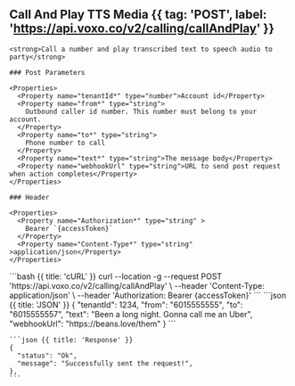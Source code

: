 ## Call And Play TTS Media {{ tag: 'POST', label: 'https://api.voxo.co/v2/calling/callAndPlay' }}

<Row>
  <Col>

    <strong>Call a number and play transcribed text to speech audio to party</strong>

    ### Post Parameters

    <Properties>
      <Property name="tenantId*" type="number">Account id</Property>
      <Property name="from*" type="string">
        Outbound caller id number. This number must belong to your account.
      </Property>
      <Property name="to*" type="string">
        Phone number to call
      </Property>
      <Property name="text*" type="string">The message body</Property>
      <Property name="webhookUrl" type="string">URL to send post request when action completes</Property>
    </Properties>

    ### Header

    <Properties>
      <Property name="Authorization*" type="string" >
        Bearer `{accessToken}`
      </Property>
      <Property name="Content-Type*" type="string" >application/json</Property>
    </Properties>

  </Col>
  <Col sticky>
    <CodeGroup title="Request" tag="POST" label="/calling/callAndPlay">
      ```bash {{ title: 'cURL' }}
      curl --location -g --request POST 'https://api.voxo.co/v2/calling/callAndPlay' \
      --header 'Content-Type: application/json' \
      --header 'Authorization: Bearer {accessToken}'
      ```
      ```json {{ title: 'JSON' }}
      {
        "tenantId": 1234,
        "from": "6015555555",
        "to": "6015555557",
        "text": "Been a long night. Gonna call me an Uber",
        "webhookUrl": "https://beans.love/them"
      }
      ```
    </CodeGroup>

    ```json {{ title: 'Response' }}
    {
      "status": "Ok",
      "message": "Successfully sent the request!",
    },
    ```
  </Col>
</Row>


